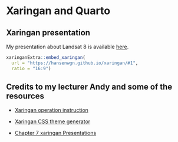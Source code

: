 # Xaringan and Quarto

## Xaringan presentation

My presentation about Landsat 8 is available [here](https://hansenwgn.github.io/xaringan/#1).

```r
xaringanExtra::embed_xaringan(
  url = "https://hansenwgn.github.io/xaringan/#1",
  ratio = "16:9") 
```

## Credits to my lecturer Andy and some of the resources

-   [Xaringan operation instruction](https://andrewmaclachlan.github.io/CASA0023/2_portfolio.html)

-   [Xaringan CSS theme generator](https://cran.r-project.org/web/packages/xaringanthemer/vignettes/xaringanthemer.html)

-   [Chapter 7 xaringan Presentations](https://bookdown.org/yihui/rmarkdown/xaringan.html)
